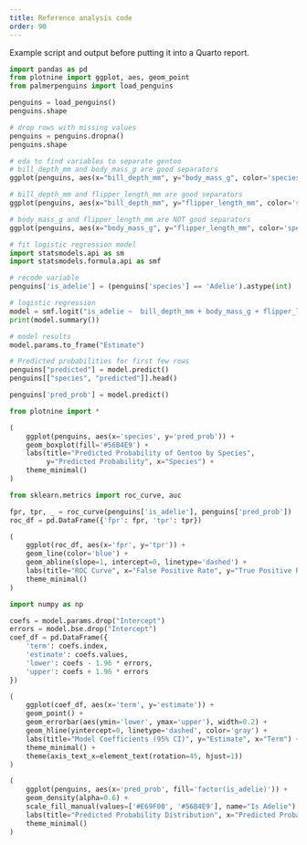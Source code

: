 ```yaml
---
title: Reference analysis code
order: 90
---
```


Example script and output before putting it into a Quarto report.

```python
import pandas as pd
from plotnine import ggplot, aes, geom_point
from palmerpenguins import load_penguins

penguins = load_penguins()
penguins.shape
```

```python
# drop rows with missing values
penguins = penguins.dropna()
penguins.shape
```

```python
# eda to find variables to separate gentoo
# bill_depth_mm and body_mass_g are good separators
ggplot(penguins, aes(x="bill_depth_mm", y="body_mass_g", color='species')) + geom_point()
```

```python
# bill_depth_mm and flipper_length_mm are good separators
ggplot(penguins, aes(x="bill_depth_mm", y="flipper_length_mm", color='species')) + geom_point()
```

```python
# body_mass_g and flipper_length_mm are NOT good separators
ggplot(penguins, aes(x="body_mass_g", y="flipper_length_mm", color='species')) + geom_point()
```

```python
# fit logistic regression model
import statsmodels.api as sm
import statsmodels.formula.api as smf

# recode variable
penguins['is_adelie'] = (penguins['species'] == 'Adelie').astype(int)

# logistic regression
model = smf.logit("is_adelie ~  bill_depth_mm + body_mass_g + flipper_length_mm", data=penguins).fit()
print(model.summary())
```

```python
# model results
model.params.to_frame("Estimate")
```

```python
# Predicted probabilities for first few rows
penguins["predicted"] = model.predict()
penguins[["species", "predicted"]].head()
```

```python
penguins['pred_prob'] = model.predict()
```

```python
from plotnine import *

(
    ggplot(penguins, aes(x='species', y='pred_prob')) +
    geom_boxplot(fill='#56B4E9') +
    labs(title="Predicted Probability of Gentoo by Species",
         y="Predicted Probability", x="Species") +
    theme_minimal()
)
```

```python
from sklearn.metrics import roc_curve, auc

fpr, tpr, _ = roc_curve(penguins['is_adelie'], penguins['pred_prob'])
roc_df = pd.DataFrame({'fpr': fpr, 'tpr': tpr})

(
    ggplot(roc_df, aes(x='fpr', y='tpr')) +
    geom_line(color='blue') +
    geom_abline(slope=1, intercept=0, linetype='dashed') +
    labs(title="ROC Curve", x="False Positive Rate", y="True Positive Rate") +
    theme_minimal()
)
```

```python
import numpy as np

coefs = model.params.drop("Intercept")
errors = model.bse.drop("Intercept")
coef_df = pd.DataFrame({
    'term': coefs.index,
    'estimate': coefs.values,
    'lower': coefs - 1.96 * errors,
    'upper': coefs + 1.96 * errors
})

(
    ggplot(coef_df, aes(x='term', y='estimate')) +
    geom_point() +
    geom_errorbar(aes(ymin='lower', ymax='upper'), width=0.2) +
    geom_hline(yintercept=0, linetype='dashed', color='gray') +
    labs(title="Model Coefficients (95% CI)", y="Estimate", x="Term") +
    theme_minimal() +
    theme(axis_text_x=element_text(rotation=45, hjust=1))
)
```

```python
(
    ggplot(penguins, aes(x='pred_prob', fill='factor(is_adelie)')) +
    geom_density(alpha=0.6) +
    scale_fill_manual(values=['#E69F00', '#56B4E9'], name="Is Adelie") +
    labs(title="Predicted Probability Distribution", x="Predicted Probability") +
    theme_minimal()
)
```

